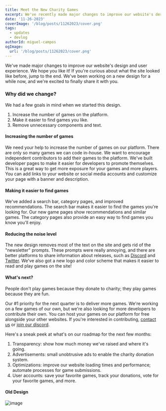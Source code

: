```yaml
---
title: Meet the New Charity Games
excerpt: We've recently made major changes to improve our website's design and user experience. We hope you like it!
date: '11-26-2023'
coverImage: '/blog/posts/11262023/cover.png'
tags:
  - updates
  - devlog
authorId: miguel-campos
ogImage:
  url: '/blog/posts/11262023/cover.png'
---
```


We've made major changes to improve our website's design and user experience. We hope you like it! If you're curious about what the site looked like before, jump to the end. We've been working on a new design for a while now, and we're excited to finally share it with you.

### Why did we change?

We had a few goals in mind when we started this design.

1. Increase the number of games on the platform.
2. Make it easier to find games you like.
3. Remove unnecessary components and text.

#### Increasing the number of games

We need your help to increase the number of games on our platform. There are only so many games we can code in-house. We want to encourage independent contributors to add their games to the platform. We've built developer pages to make it easier for developers to promote themselves. This is a great way to get more exposure for your games and more players. You can add links to your website or social media accounts and customize your page with a banner and description.

#### Making it easier to find games

We've added a search bar, category pages, and improved recommendations. The search bar makes it easier to find the games you're looking for. Our new game pages show recommendations and similar games. The category pages also provide an easy way to find games you know you'll enjoy.

#### Reducing the noise level

The new design removes most of the text on the site and gets rid of the "newsletter" prompts. These prompts were really annoying, and there are better platforms to share information about releases, such as [Discord](https://discord.gg/Auatjee2BZ) and [Twitter](https://twitter.com/CharityGamesGo). We've also got a new logo and color scheme that makes it easier to read and play games on the site!

#### What's next?

People don't play games because they donate to charity; they play games because they are fun.

Our #1 priority for the next quarter is to deliver more games. We're working on a few games of our own, but we're also looking for more developers to contribute their own. You can host your games on our platform for free alongside your other websites. If you're interested in contributing, [contact us](/contact) or [join our discord](https://discord.gg/Auatjee2BZ).

Here's a sneak peek at what's on our roadmap for the next few months:

1. Transparency: show how much money we've raised and where it's going.
2. Advertisements: small unobtrusive ads to enable the charity donation system.
3. Optimizations: improve our website loading times and performance; automate processes for game submissions.
4. User accounts: save your favorite games, track your donations, vote for your favorite games, and more.

#### Old Design

![image](/blog/posts/11262023/old-page.png)
